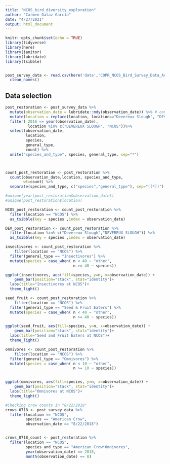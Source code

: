 ```yaml
---
title: "NCOS_bird_diversity_exploration"
author: "Carmen Galaz-García"
date: "4/27/2021"
output: html_document
---
```


```r
knitr::opts_chunk$set(echo = TRUE)
library(tidyverse)
library(here)
library(janitor)
library(lubridate)
library(tsibble)


post_survey_data <- read.csv(here('data','COPR_NCOS_Bird_Survey_Data_Aug2017_Aug2019.csv')) %>% 
  clean_names()

```


## Data selection
```r
post_restoration <- post_survey_data %>% 
  mutate(observation_date = lubridate::mdy(observation_date)) %>% # convert to date format
  mutate(location = replace(location, location=="Devereux Slough", "DEVEREUX SLOUGH")) %>% 
  filter( 2016 <= year(observation_date),
          location %in% c("DEVEREUX SLOUGH", "NCOS"))%>%                     
  select(observation_date, 
         location,
         species,
         general_type,
         count) %>% 
  unite("species_and_type", species, general_type, sep="*")



count_post_restoration <- post_restoration %>% 
  count(observation_date,location, species_and_type,
        wt=count) %>% 
  separate(species_and_type, c("species","general_type"), sep="([*])") 

#unique(year(post_restoration$observation_date))
#unique(post_restoration$location)
```


```r

NCOS_post_restoration <- count_post_restoration %>% 
  filter(location == "NCOS") %>% 
  as_tsibble(key = species ,index = observation_date)

DEV_post_restoration <- count_post_restoration %>% 
  filter(location %in% c("Devereux Slough","DEVEREUX SLOUGH")) %>% 
  as_tsibble(key = species ,index = observation_date)
```




```r
insectivores <- count_post_restoration %>% 
    filter(location == "NCOS") %>% 
  filter(general_type == "Insectivores") %>% 
  mutate(species = case_when( n < 40 ~ "other",
                              n >= 40 ~ species)) 

ggplot(insectivores, aes(fill=species, y=n, x=observation_date)) + 
    geom_bar(position="stack", stat="identity")+
  labs(title="Insectivores at NCOS")+
  theme_light()

```

```r
seed_fruit <- count_post_restoration %>% 
    filter(location == "NCOS") %>% 
  filter(general_type == "Seed & Fruit Eaters") %>% 
  mutate(species = case_when( n < 40 ~ "other",
                              n >= 40 ~ species)) 

ggplot(seed_fruit, aes(fill=species, y=n, x=observation_date)) + 
    geom_bar(position="stack", stat="identity")+
  labs(title="Seed and Fruit Eaters at NCOS")+
  theme_light()

```

```r

omnivores <- count_post_restoration %>% 
    filter(location == "NCOS") %>% 
  filter(general_type == "Omnivores") %>% 
  mutate(species = case_when( n < 10 ~ "other",
                              n >= 10 ~ species)) 


ggplot(omnivores, aes(fill=species, y=n, x=observation_date)) + 
    geom_bar(position="stack", stat="identity")+
  labs(title="Omnivores at NCOS")+
  theme_light()
```

```r

#Checking crow counts in "8/22/2018"
crows_0718 <- post_survey_data %>% 
  filter(location == "NCOS", 
         species == "American Crow",
         observation_date == "8/22/2018")


crows_0718_count <- post_restoration %>% 
  filter(location == "NCOS", 
         species_and_type == "American Crow*Omnivores",
         year(observation_date) == 2018,
         month(observation_date) == 8)
```

